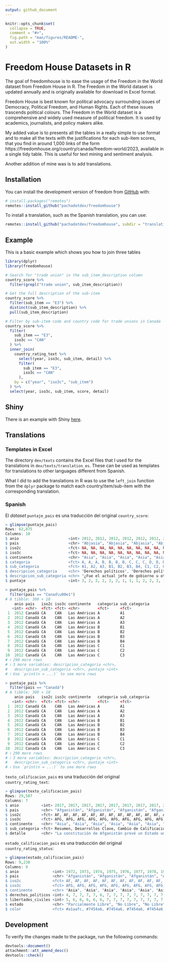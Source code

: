 ```yaml
---
output: github_document
---
```


<!-- README.md is generated from README.Rmd. Please edit that file -->

```r
knitr::opts_chunk$set(
  collapse = TRUE,
  comment = "#>",
  fig.path = "man/figures/README-",
  out.width = "100%"
)
```

# Freedom House Datasets in R

<!-- badges: start -->
<!-- badges: end -->

The goal of freedomhouse is to ease the usage of the Freedom in the World
dataset from Freedom House in R. The Freedom in the World dataset is updated
annually and is originally available for download in Excel format.

Freedom House is best known for political advocacy surrounding issues of 
Democracy, Political Freedom, and Human Rights. Each of these issues trascends
political colours. The Freedom in the World dataset is a comprehensive and
widely used measure of political freedom. It is used by academics, journalists,
and policy makers alike.

My added value is to presents all the tables in a really simple to use format
and to make all the texts with the justifications for each sub-item scores,
that you find in around 1,000 links of the form 
https://freedomhouse.org/country/canada/freedom-world/2023, available in a
single tidy table. This is useful for text mining and sentiment analysis.

Another addition of mine was is to add translations.

## Installation

You can install the development version of freedom from [GitHub](https://github.com/) with:

``` r
# install.packages("remotes")
remotes::install_github("pachadotdev/freedomhouse")
```

To install a translation, such as the Spanish translation, you can use:

```r
remotes::install_github("pachadotdev/freedomhouse", subdir = "translations/es")
```

## Example

This is a basic example which shows you how to join three tables

```r
library(dplyr)
library(freedomhouse)

# Search for "trade union" in the sub_item_description column
country_score %>%
  filter(grepl("trade union", sub_item_description))

# Get the full description of the sub-item
country_score %>%
  filter(sub_item == "E3") %>%
  distinct(sub_item_description) %>%
  pull(sub_item_description)

# Filter by sub-item code and country code for trade unions in Canada
country_score %>%
  filter(
    sub_item == "E3",
    iso3c == "CAN"
  ) %>%
  inner_join(
    country_rating_text %>%
      select(year, iso3c, sub_item, detail) %>%
      filter(
        sub_item == "E3",
        iso3c == "CAN"
      ),
    by = c("year", "iso3c", "sub_item")
  ) %>%
  select(year, iso3c, sub_item, score, detail)
```

## Shiny

There is an example with Shiny [here](https://github.com/pachadotdev/freedomhouse/tree/main/shiny-demo).

## Translations

### Templates in Excel

The directory `dev/texts` contains the Excel files that I used for the
translations in `dev/texts/translation_es`. These can be used as templates for
translations to other languages different from Spanish.

What I did to add the translations in R was to use the `left_join` function
from the `dplyr` package to match each country/item/sub-item with the
corresponding translation.

### Spanish

El _dataset_ `puntaje_pais` es una traducción del original `country_score`:

```r
> glimpse(puntaje_pais)
Rows: 62,875
Columns: 10
$ anio                      <int> 2012, 2012, 2012, 2012, 2012, 2012, 2012, 20…
$ pais                      <chr> "Abjasia", "Abjasia", "Abjasia", "Abjasia", …
$ iso2c                     <fct> NA, NA, NA, NA, NA, NA, NA, NA, NA, NA, NA, …
$ iso3c                     <fct> NA, NA, NA, NA, NA, NA, NA, NA, NA, NA, NA, …
$ continente                <chr> "Asia", "Asia", "Asia", "Asia", "Asia", "Asi…
$ categoria                 <fct> A, A, A, B, B, B, B, C, C, C, D, D, D, D, E,…
$ sub_categoria             <fct> A1, A2, A3, B1, B2, B3, B4, C1, C2, C3, D1, …
$ descripcion_categoria     <chr> "Derechos políticos", "Derechos políticos", …
$ descripcion_sub_categoria <chr> "¿Fue el actual jefe de gobierno u otra auto…
$ puntaje                   <int> 3, 2, 2, 2, 2, 2, 1, 1, 1, 2, 2, 2, 1, 3, 2,…
```

```r
> puntaje_pais %>%
  filter(pais == "Canad\u00e1")
# A tibble: 300 × 10
    anio pais   iso2c iso3c continente   categoria sub_categoria
   <int> <chr>  <fct> <fct> <chr>        <fct>     <fct>        
 1  2012 Canadá CA    CAN   Las Américas A         A1           
 2  2012 Canadá CA    CAN   Las Américas A         A2           
 3  2012 Canadá CA    CAN   Las Américas A         A3           
 4  2012 Canadá CA    CAN   Las Américas B         B1           
 5  2012 Canadá CA    CAN   Las Américas B         B2           
 6  2012 Canadá CA    CAN   Las Américas B         B3           
 7  2012 Canadá CA    CAN   Las Américas B         B4           
 8  2012 Canadá CA    CAN   Las Américas C         C1           
 9  2012 Canadá CA    CAN   Las Américas C         C2           
10  2012 Canadá CA    CAN   Las Américas C         C3           
# ℹ 290 more rows
# ℹ 3 more variables: descripcion_categoria <chr>,
#   descripcion_sub_categoria <chr>, puntaje <int>
# ℹ Use `print(n = ...)` to see more rows
```

```r
> puntaje_pais %>%
  filter(pais == "Canadá")
# A tibble: 300 × 10
    anio pais   iso2c iso3c continente   categoria sub_categoria
   <int> <chr>  <fct> <fct> <chr>        <fct>     <fct>        
 1  2012 Canadá CA    CAN   Las Américas A         A1           
 2  2012 Canadá CA    CAN   Las Américas A         A2           
 3  2012 Canadá CA    CAN   Las Américas A         A3           
 4  2012 Canadá CA    CAN   Las Américas B         B1           
 5  2012 Canadá CA    CAN   Las Américas B         B2           
 6  2012 Canadá CA    CAN   Las Américas B         B3           
 7  2012 Canadá CA    CAN   Las Américas B         B4           
 8  2012 Canadá CA    CAN   Las Américas C         C1           
 9  2012 Canadá CA    CAN   Las Américas C         C2           
10  2012 Canadá CA    CAN   Las Américas C         C3           
# ℹ 290 more rows
# ℹ 3 more variables: descripcion_categoria <chr>,
#   descripcion_sub_categoria <chr>, puntaje <int>
# ℹ Use `print(n = ...)` to see more rows
```

`texto_calificacion_pais` es una traducción del original `country_rating_text`:

```r
> glimpse(texto_calificacion_pais)
Rows: 29,587
Columns: 7
$ anio          <int> 2017, 2017, 2017, 2017, 2017, 2017, 2017, 2017, 2017, 20…
$ pais          <chr> "Afganistán", "Afganistán", "Afganistán", "Afganistán", …
$ iso2c         <fct> AF, AF, AF, AF, AF, AF, AF, AF, AF, AF, AF, AF, AF, AF, …
$ iso3c         <fct> AFG, AFG, AFG, AFG, AFG, AFG, AFG, AFG, AFG, AFG, AFG, A…
$ continente    <chr> "Asia", "Asia", "Asia", "Asia", "Asia", "Asia", "Asia", …
$ sub_categoria <fct> Resumen, Desarrollos Clave, Cambio de Calificación, A1, …
$ detalle       <chr> "La constitución de Afganistán prevé un Estado unitario,…
```

`estado_calificacion_pais` es una traducción del original `country_rating_status`:

```r
> glimpse(estado_calificacion_pais)
Rows: 9,238
Columns: 9
$ anio               <int> 1972, 1973, 1974, 1975, 1976, 1977, 1978, 1979, 198…
$ pais               <chr> "Afganistán", "Afganistán", "Afganistán", "Afganist…
$ iso2c              <fct> AF, AF, AF, AF, AF, AF, AF, AF, AF, AF, AF, AF, AF,…
$ iso3c              <fct> AFG, AFG, AFG, AFG, AFG, AFG, AFG, AFG, AFG, AFG, A…
$ continente         <chr> "Asia", "Asia", "Asia", "Asia", "Asia", "Asia", "As…
$ derechos_politicos <int> 4, 7, 7, 7, 7, 6, 7, 7, 7, 7, 7, 7, 7, 7, 7, 6, 7, …
$ libertades_civiles <int> 5, 6, 6, 6, 6, 6, 7, 7, 7, 7, 7, 7, 7, 7, 7, 6, 7, …
$ estado             <chr> "Parcialmente Libre", "No Libre", "No Libre", "No L…
$ color              <fct> #a1aafc, #7454a6, #7454a6, #7454a6, #7454a6, #7454a…
```

## Development

To verify the changes made to the package, run the following commands:

```r
devtools::document()
attachment::att_amend_desc()
devtools::check()
```
